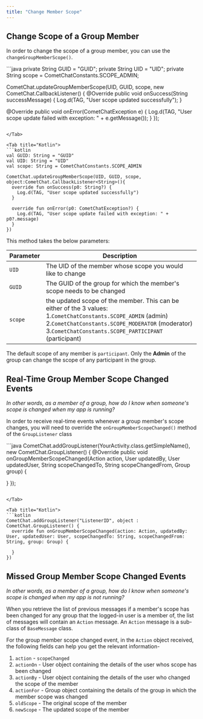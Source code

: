 ```yaml
---
title: "Change Member Scope"
---
```




## Change Scope of a Group Member

In order to change the scope of a group member, you can use the `changeGroupMemberScope()`.

<Tabs>
<Tab title="Java">
```java
private String GUID = "GUID";
private String UID = "UID";
private String scope = CometChatConstants.SCOPE_ADMIN;

CometChat.updateGroupMemberScope(UID, GUID, scope, new CometChat.CallbackListener<String>() {
  @Override
  public void onSuccess(String successMessage) {
    Log.d(TAG, "User scope updated successfully");
  }

  @Override
  public void onError(CometChatException e) {
    Log.d(TAG, "User scope update failed with exception: " + e.getMessage());
  }
});
```

</Tab>

<Tab title="Kotlin">
```kotlin
val GUID: String = "GUID"
val UID: String = "UID"
val scope: String = CometChatConstants.SCOPE_ADMIN

CometChat.updateGroupMemberScope(UID, GUID, scope, object:CometChat.CallbackListener<String>(){
  override fun onSuccess(p0: String?) {
    Log.d(TAG, "User scope updated successfully")
  }
  
  override fun onError(p0: CometChatException?) {
    Log.d(TAG, "User scope update failed with exception: " + p0?.message)
  }
})
```

</Tab>

</Tabs>

This method takes the below parameters:

| Parameter | Description                                                                                                                                                                                                               |
| --------- | ------------------------------------------------------------------------------------------------------------------------------------------------------------------------------------------------------------------------- |
| `UID`     | The UID of the member whose scope you would like to change                                                                                                                                                                |
| `GUID`    | The GUID of the group for which the member's scope needs to be changed                                                                                                                                                    |
| `scope`   | the updated scope of the member. This can be either of the 3 values: 1.`CometChatConstants.SCOPE_ADMIN` (admin) 2.`CometChatConstants.SCOPE_MODERATOR` (moderator) 3.`CometChatConstants.SCOPE_PARTICIPANT` (participant) |

The default scope of any member is `participant`. Only the **Admin** of the group can change the scope of any participant in the group.

## Real-Time Group Member Scope Changed Events

*In other words, as a member of a group, how do I know when someone's scope is changed when my app is running?*

In order to receive real-time events whenever a group member's scope changes, you will need to override the `onGroupMemberScopeChanged()` method of the `GroupListener` class

<Tabs>
<Tab title="Java">
```java
CometChat.addGroupListener(YourActivity.class.getSimpleName(), new CometChat.GroupListener() {
  @Override
  public void onGroupMemberScopeChanged(Action action, User updatedBy, User updatedUser, String scopeChangedTo, String scopeChangedFrom, Group group) {

  }
});
```

</Tab>

<Tab title="Kotlin">
```kotlin
CometChat.addGroupListener("ListenerID", object : CometChat.GroupListener() {
  override fun onGroupMemberScopeChanged(action: Action, updatedBy: User, updatedUser: User, scopeChangedTo: String, scopeChangedFrom: String, group: Group) {

  }
})
```

</Tab>

</Tabs>

## Missed Group Member Scope Changed Events

*In other words, as a member of a group, how do I know when someone's scope is changed when my app is not running?*

When you retrieve the list of previous messages if a member's scope has been changed for any group that the logged-in user is a member of, the list of messages will contain an `Action` message. An `Action` message is a sub-class of `BaseMessage` class.

For the group member scope changed event, in the `Action` object received, the following fields can help you get the relevant information-

1. `action` - `scopeChanged`
2. `actionOn` - User object containing the details of the user whos scope has been changed
3. `actionBy` - User object containing the details of the user who changed the scope of the member
4. `actionFor` - Group object containing the details of the group in which the member scope was changed
5. `oldScope` - The original scope of the member
6. `newScope` - The updated scope of the member
